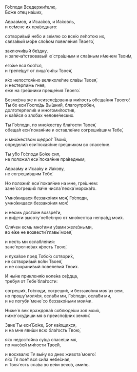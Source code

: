 Го́споди Вседержи́телю,  
Бо́же отец на́ших,

Авраа́мов, и Исаа́ков, и Иа́ковль,  
и се́мене их пра́веднаго:

сотвори́вый не́бо и зе́млю со все́ю ле́потою их,  
связа́вый мо́ре сло́вом повеле́ния Твоего́,

заключи́вый бе́здну,  
и запеча́тствовавый ю́ стра́шным и сла́вным и́менем Твои́м,

его́же вся боя́тся,  
и трепе́щут от лица́ си́лы Твоея́,

я́ко непостоя́нно великоле́пие сла́вы Твоея́,  
и нестерпи́мь гнев,  
е́же на гре́шники преще́ния Твоего́.

Безме́рна же и неизсле́дованна ми́лость обеща́ния Твоего́:  
Ты бо еси́ Госпо́дь Вы́шний, благоутро́бен,  
долготерпели́в и многоми́лостив,  
и ка́яйся о зло́бах челове́ческих.

Ты Го́споди, по мно́жеству бла́гости Твоея́,  
обеща́л еси́ покая́ние и оставле́ние согреши́вшим Тебе́, 

и мно́жеством щедро́т Твои́х,  
определи́л еси́ покая́ние гре́шником во спасе́ние.

Ты у́бо Го́споди Бо́же сил,  
не положи́л еси́ покая́ние пра́ведным,

Авраа́му и Исаа́ку и Иа́кову,  
не согреши́вшим Тебе́.

Но положи́л еси́ покая́ние на мне, гре́шнем:  
зане́ согреши́х па́че числа́ песка́ морска́го.

Умно́жишася беззако́ния моя́, Го́споди,  
умно́жишася беззако́ния моя́:

и несмь досто́ин воззре́ти,  
и ви́дети высоту́ небе́сную от мно́жества непра́вд мои́х.

Сля́чен есмь мно́гими у́зами желе́зными,  
во е́же не возвести́ главы́ моея́,

и несть ми ослабле́ния:  
зане́ прогне́вах я́рость Твою́,

и лука́вое пред Тобо́ю сотвори́х,  
не сотвори́вый во́ли Твоея́,  
и не сохрани́вый повеле́ний Твои́х.

И ны́не приклоня́ю коле́на се́рдца,  
тре́буя от Тебе́ бла́гости:

согреши́х, Го́споди, согреши́х, и беззако́ния моя́ аз вем,  
но прошу́ моля́ся, осла́би ми, Го́споди, осла́би ми,  
и не погуби́ мене́ со беззако́ньми мои́ми.

Ниже́ в век враждова́в соблюде́ши зол мои́х,  
ниже́ осу́диши мя в преиспо́дних земли́.

Зане́ Ты еси́ Бо́же, Бог ка́ющихся,  
и на мне яви́ши всю бла́гость Твою́,

я́ко недосто́йна су́ща спасе́ши мя,  
по мно́зей ми́лости Твое́й,

и восхвалю́ Тя вы́ну во днех живота́ моего́:  
я́ко Тя пое́т вся си́ла небе́сная,  
и Твоя́ есть сла́ва во ве́ки веко́в, ами́нь.
